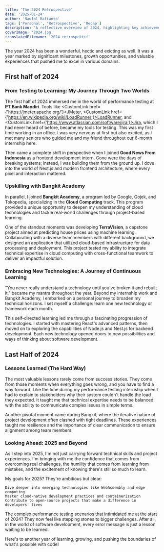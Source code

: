 ```yaml
---
title: 'The 2024 Retrospective'
date: '2025-01-24'
author: 'Naufal Rafianto'
tags: ['Personal', 'Retrospective', 'Recap']
description: 'A reflective overview of 2024, highlighting key achievements, challenges, lessons learned, and milestones from my journey.'
coverImage: '2024.jpg'
translatedFilename: '2024-retrospektif'
---
```


The year 2024 has been a wonderful, hectic and exicting as well. It was a year marked by significant milestones, growth opportunities, and valuable experiences that pushed me to excel in various domains.

<h2 id="first-half-of-2024">First half of 2024</h2>
<h3 id="from-testing-to-learning">From Testing to Learning: My Journey Through Two Worlds</h3>

The first half of 2024 immersed me in the world of performance testing at **PT Bank Mandiri**. Tools like <CustomLink href={'https://jmeter.apache.org/'}>JMeter</CustomLink>, <CustomLink href={'https://en.wikipedia.org/wiki/LoadRunner'}>LoadRunner</CustomLink>, and <CustomLink href={'https://www.atlassian.com/software/jira'}>Jira</CustomLink>, which I had never heard of before, became my tools for testing. This was my first time working in an office. I was very nervous at first but also excited, as I met many seniors who guided me and my friend throughout our 6-month internship here.

<FadeUp>
  <CloudImg width={500} height={500} alt="Mandiri Internship" publicId="blog/Group_1_1_ie7026" className="w-full" />
</FadeUp>

Then came a complete shift in perspective when I joined **Good News From Indonesia** as a frontend development intern. Gone were the days of breaking systems; instead, I was building them from the ground up. I dove into the world of Next.js and modern frontend architecture, where every pixel and interaction mattered.

<h3 id="upskilling-with-bangkit-academy">Upskilling with Bangkit Academy</h3>

In parallel, I joined **Bangkit Academy**, a program led by Google, Gojek, and Tokopedia, specializing in the **Cloud Computing** track. This program provided a unique opportunity to deepen my understanding of cloud technologies and tackle real-world challenges through project-based learning.

<FadeUp>
  <CloudImg
    width={500}
    height={500}
    alt="Bangkit"
    publicId="blog/WhatsApp_Image_2025-01-25_at_00.57.00_9e075225_wohcem"
    className="w-full"
  />
</FadeUp>

One of the standout moments was developing **TerraVision**, a capstone project aimed at predicting house prices using machine learning. Collaborating with a diverse team members with different background, we designed an application that utilized cloud-based infrastructure for data processing and deployment. This project tested my ability to integrate technical expertise in cloud computing with cross-functional teamwork to deliver an impactful solution.

<FadeUp>
  <CloudImg width={500} height={500} alt="Bangkit" publicId="blog/Screenshot_73_xyqapm" className="w-full" />
</FadeUp>
<FadeUp>
  <CloudImg width={500} height={500} alt="Bangkit" publicId="blog/Screenshot_74_spcmbu" className="w-full" />
</FadeUp>

<h3 id="embracing-new-technologies">Embracing New Technologies: A Journey of Continuous Learning</h3>

"You never really understand a technology until you've broken it and rebuilt it," became my mantra throughout the year. Beyond my internship work and Bangkit Academy, I embarked on a personal journey to broaden my technical horizons. I set myself a challenge: learn one new technology or framework each month.

This self-directed learning led me through a fascinating progression of technologies. I started with mastering React's advanced patterns, then moved on to exploring the capabilities of Node.js and Nest.js for backend development. Each new technology opened doors to new possibilities and ways of thinking about software development.

<h2 id="last-half-of-2024">Last Half of 2024</h2>

<h3 id="lessons-learned">Lessons Learned (The Hard Way)</h3>

The most valuable lessons rarely come from success stories. They come from those moments when everything goes wrong, and you have to find a way forward. Like the time during my performance testing internship when I had to explain to stakeholders why their system couldn't handle the load they expected. It taught me that technical expertise needs to be balanced with the ability to communicate complex issues in simple terms.

Another pivotal moment came during Bangkit, where the iterative nature of project development often clashed with tight deadlines. These experiences taught me resilience and the importance of clear communication to ensure alignment among team members.

<h3 id="looking-ahead">Looking Ahead: 2025 and Beyond</h3>

As I step into 2025, I'm not just carrying forward technical skills and project experiences. I'm bringing with me the confidence that comes from overcoming real challenges, the humility that comes from learning from mistakes, and the excitement of knowing there's still so much to learn.

My goals for 2025? They're ambitious but clear:

    Dive deeper into emerging technologies like WebAssembly and edge computing
    Master cloud-native development practices and containerization
    Contribute to open-source projects that make a difference in developers' lives

The complex performance testing scenarios that intimidated me at the start of 2024? They now feel like stepping stones to bigger challenges. After all, in the world of software development, every error message is just a lesson waiting to be learned.

Here's to another year of learning, growing, and pushing the boundaries of what's possible with code!
